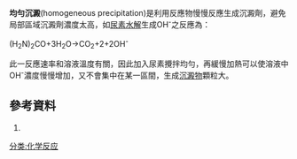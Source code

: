 '''均勻沉澱'''(homogeneous precipitation)是利用反應物慢慢反應生成沉澱劑，避免局部區域沉澱劑濃度太高，如[[尿素|尿素]][[水解|水解]]生成OH<sup>-</sup>之反應為：

(H<sub>2</sub>N)<sub>2</sub>CO+3H<sub>2</sub>O→CO<sub>2</sub>+2{{chem|NH|4|+}}+2OH<sup>-</sup>

此一反應速率和溶液溫度有關，因此加入尿素攪拌均勻，再緩慢加熱可以使溶液中OH<sup>-</sup>濃度慢慢增加，又不會集中在某一區間，生成[[沉澱物|沉澱物]]顆粒大。

==參考資料==
#{{Cite book | author = 曾昭桓、陳秀卿...等15位 | title = 環境分析-原理與應用 | location = 台灣 | publisher = 環境分析學會 | date = 2012/04 | pages = 136 | language = 中文 }}

[[分类:化学反应|分类:化学反应]]